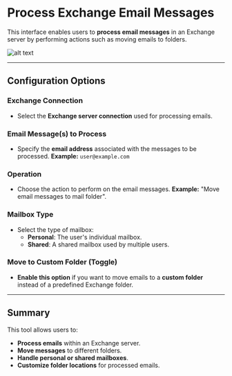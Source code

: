 # Process Exchange Email Messages

This interface enables users to **process email messages** in an Exchange server by performing actions such as moving emails to folders.

![alt text](../../../assets/exchange-server/process-exchange-email-messages.png)

---

## Configuration Options

### Exchange Connection
- Select the **Exchange server connection** used for processing emails.

### Email Message(s) to Process
- Specify the **email address** associated with the messages to be processed.
**Example:** `user@example.com`

### Operation
- Choose the action to perform on the email messages.
**Example:** "Move email messages to mail folder".

### Mailbox Type
- Select the type of mailbox:
  - **Personal**: The user's individual mailbox.
  - **Shared**: A shared mailbox used by multiple users.

### Move to Custom Folder (Toggle)
- **Enable this option** if you want to move emails to a **custom folder** instead of a predefined Exchange folder.
---

## **Summary**
This tool allows users to:
- **Process emails** within an Exchange server.
- **Move messages** to different folders.
- **Handle personal or shared mailboxes**.
- **Customize folder locations** for processed emails.